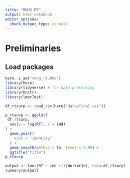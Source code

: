 ```yaml
---
title: "RNNG RT"
output: html_notebook
editor_options: 
  chunk_output_type: console
---
```



# Preliminaries

## Load packages

```r
here::i_am("rnng_rt.Rmd")
library(here)
library(tidyverse) # for data processing
library(knitr)
library(lmerTest)
```

```r
df_rtsurp <- read_csv(here("data/final.csv"))
```

```r

p_rtsurp <- ggplot(
 df_rtsurp,
  aes(y = log(RT), x = ind)
) +
  geom_point(
    stat = "identity"
  ) +
  geom_smooth(method = lm, level = 0.99) +
  ggtitle("title")
p_rtsurp

```

```r
output <- lmer(RT ~ ind +(1|WorkerId), data=df_rtsurp)
summary(output)
```
